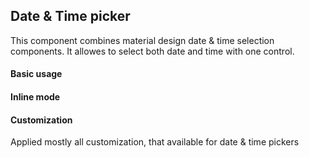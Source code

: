 

<PageMeta component="Date & Time picker" />

## Date & Time picker

This component combines material design date & time selection components. It allowes to select both date and time with one control.

#### Basic usage

<Example source={BasicDateTimePicker} />

#### Inline mode

<Example source={InlineDateTimePicker} />

#### Customization
Applied mostly all customization, that available for date & time pickers

<Example source={CustomDateTimePicker} />

<PropTypesTable src="DatePicker/DatePickerModal.tsx" />
